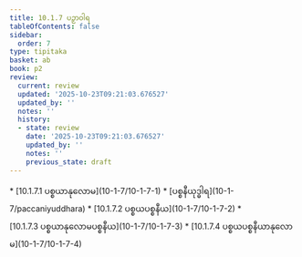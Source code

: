 ```yaml
---
title: 10.1.7 ပဉှာဝါရ
tableOfContents: false
sidebar:
  order: 7
type: tipitaka
basket: ab
book: p2
review:
  current: review
  updated: '2025-10-23T09:21:03.676527'
  updated_by: ''
  notes: ''
  history:
  - state: review
    date: '2025-10-23T09:21:03.676527'
    updated_by: ''
    notes: ''
    previous_state: draft
---
```



<ReviewStatus review={frontmatter.review} showDetails={true} />

<HypothesisAnnotation frontmatter={frontmatter} />

<DynamicBreadcrumb />



<TableOfContents book="p2" section="10.1.7">
* [10.1.7.1 ပစ္စယာနုလောမ](10-1-7/10-1-7-1)
* [ပစ္စနီယုဒ္ဓါရ](10-1-7/paccaniyuddhara)
* [10.1.7.2 ပစ္စယပစ္စနီယ](10-1-7/10-1-7-2)
* [10.1.7.3 ပစ္စယာနုလောမပစ္စနီယ](10-1-7/10-1-7-3)
* [10.1.7.4 ပစ္စယပစ္စနီယာနုလောမ](10-1-7/10-1-7-4)
</TableOfContents>
